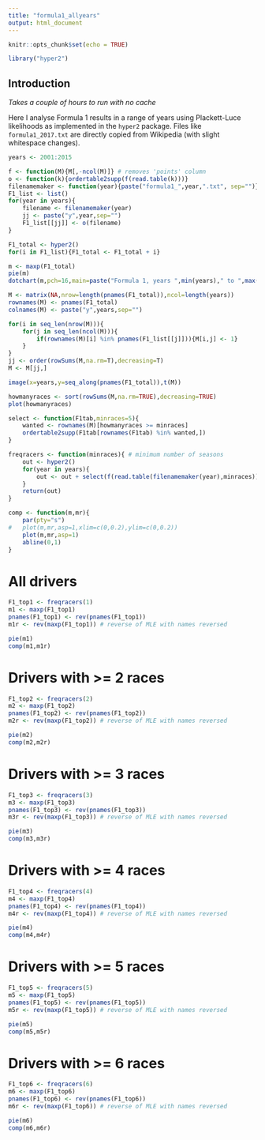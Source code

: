 ```yaml
---
title: "formula1_allyears"
output: html_document
---
```


```r
knitr::opts_chunk$set(echo = TRUE)
```

```r
library("hyper2")
```

## Introduction

*Takes a couple of hours to run with no cache*

Here I analyse Formula 1 results in a range of years using
Plackett-Luce likelihoods as implemented in the `hyper2` package.
Files like `formula1_2017.txt` are directly copied from Wikipedia
(with slight whitespace changes).

```r
years <- 2001:2015
```



```r
f <- function(M){M[,-ncol(M)]} # removes 'points' column
o <- function(k){ordertable2supp(f(read.table(k)))}
filenamemaker <- function(year){paste("formula1_",year,".txt", sep="")}
F1_list <- list()
for(year in years){
	filename <- filenamemaker(year)
	jj <- paste("y",year,sep="")
	F1_list[[jj]] <- o(filename)
}
```

```r
F1_total <- hyper2()
for(i in F1_list){F1_total <- F1_total + i}
```

```r
m <- maxp(F1_total)
pie(m)
dotchart(m,pch=16,main=paste("Formula 1, years ",min(years)," to ",max(years)))
```

```r
M <- matrix(NA,nrow=length(pnames(F1_total)),ncol=length(years))
rownames(M) <- pnames(F1_total)
colnames(M) <- paste("y",years,sep="")

for(i in seq_len(nrow(M))){
    for(j in seq_len(ncol(M))){
        if(rownames(M)[i] %in% pnames(F1_list[[j]])){M[i,j] <- 1}
    }
}
jj <- order(rowSums(M,na.rm=T),decreasing=T)
M <- M[jj,]

image(x=years,y=seq_along(pnames(F1_total)),t(M))
```


```r
howmanyraces <- sort(rowSums(M,na.rm=TRUE),decreasing=TRUE)
plot(howmanyraces)
```

```r
select <- function(F1tab,minraces=5){
	wanted <- rownames(M)[howmanyraces >= minraces]
	ordertable2supp(F1tab[rownames(F1tab) %in% wanted,])
}
```


```r
freqracers <- function(minraces){ # minimum number of seasons
	out <- hyper2()
	for(year in years){
		out <- out + select(f(read.table(filenamemaker(year),minraces)))
	}	
	return(out)
}

comp <- function(m,mr){
	par(pty="s")
#	plot(m,mr,asp=1,xlim=c(0,0.2),ylim=c(0,0.2))
	plot(m,mr,asp=1)
	abline(0,1)
}
```


# All drivers

```r
F1_top1 <- freqracers(1)
m1 <- maxp(F1_top1)
pnames(F1_top1) <- rev(pnames(F1_top1))
m1r <- rev(maxp(F1_top1)) # reverse of MLE with names reversed
```


```r
pie(m1)
comp(m1,m1r)
```

# Drivers with >= 2 races

```r
F1_top2 <- freqracers(2)
m2 <- maxp(F1_top2)
pnames(F1_top2) <- rev(pnames(F1_top2))
m2r <- rev(maxp(F1_top2)) # reverse of MLE with names reversed
```


```r
pie(m2)
comp(m2,m2r)
```

# Drivers with >= 3 races

```r
F1_top3 <- freqracers(3)
m3 <- maxp(F1_top3)
pnames(F1_top3) <- rev(pnames(F1_top3))
m3r <- rev(maxp(F1_top3)) # reverse of MLE with names reversed
```


```r
pie(m3)
comp(m3,m3r)
```

# Drivers with >= 4 races

```r
F1_top4 <- freqracers(4)
m4 <- maxp(F1_top4)
pnames(F1_top4) <- rev(pnames(F1_top4))
m4r <- rev(maxp(F1_top4)) # reverse of MLE with names reversed
```


```r
pie(m4)
comp(m4,m4r)
```


# Drivers with >= 5 races

```r
F1_top5 <- freqracers(5)
m5 <- maxp(F1_top5)
pnames(F1_top5) <- rev(pnames(F1_top5))
m5r <- rev(maxp(F1_top5)) # reverse of MLE with names reversed
```


```r
pie(m5)
comp(m5,m5r)
```


# Drivers with >= 6 races

```r
F1_top6 <- freqracers(6)
m6 <- maxp(F1_top6)
pnames(F1_top6) <- rev(pnames(F1_top6))
m6r <- rev(maxp(F1_top6)) # reverse of MLE with names reversed
```


```r
pie(m6)
comp(m6,m6r)
```
